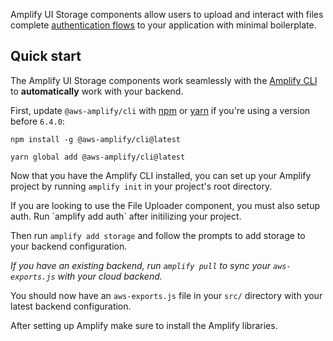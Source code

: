 
Amplify UI Storage components allow users to upload and interact with files complete [authentication flows](https://docs.amplify.aws/lib/storage/getting-started/q/platform/js/)
to your application with minimal boilerplate.

## Quick start

The Amplify UI Storage components work seamlessly with the [Amplify CLI](https://docs.amplify.aws/cli/start/install/)
to **automatically** work with your backend.

First, update `@aws-amplify/cli` with [npm](https://www.npmjs.com/) or [yarn](https://yarnpkg.com/)
if you're using a version before `6.4.0`:

<Tabs>
<TabItem title="npm">

```shell
npm install -g @aws-amplify/cli@latest
```

</TabItem>
<TabItem title="yarn">

```shell
yarn global add @aws-amplify/cli@latest
```

</TabItem>
</Tabs>

Now that you have the Amplify CLI installed, you can set up your Amplify project by running `amplify init` in your project's root directory.

<Alert role="none" variation="info" heading="File Uploader Auth">
  If you are looking to use the File Uploader component, you must also setup
  auth. Run `amplify add auth` after initilizing your project.
</Alert>

Then run `amplify add storage` and follow the prompts to add storage to your backend configuration.

_If you have an existing backend, run `amplify pull` to sync your `aws-exports.js` with your cloud backend._

You should now have an `aws-exports.js` file in your `src/` directory with your latest backend configuration.

After setting up Amplify make sure to install the Amplify libraries.

<InstallScripts />
